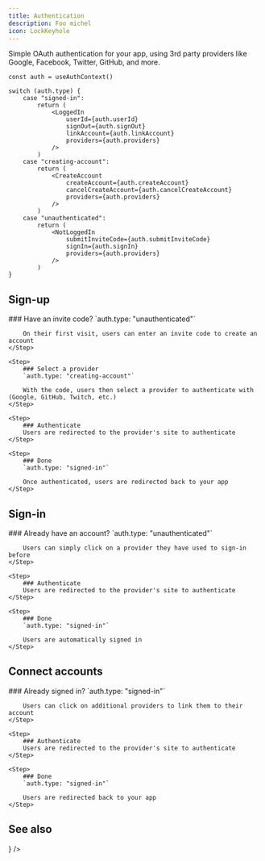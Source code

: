```yaml
---
title: Authentication
description: Foo michel
icon: LockKeyhole
---
```



Simple OAuth authentication for your app, using 3rd party providers like Google, Facebook, Twitter, GitHub, and more.

```tsx
const auth = useAuthContext()

switch (auth.type) {
	case "signed-in":
		return (
			<LoggedIn
				userId={auth.userId}
				signOut={auth.signOut}
				linkAccount={auth.linkAccount}
				providers={auth.providers}
			/>
		)
	case "creating-account":
		return (
			<CreateAccount
				createAccount={auth.createAccount}
				cancelCreateAccount={auth.cancelCreateAccount}
				providers={auth.providers}
			/>
		)
	case "unauthenticated":
		return (
			<NotLoggedIn
				submitInviteCode={auth.submitInviteCode}
				signIn={auth.signIn}
				providers={auth.providers}
			/>
		)
}
```

## Sign-up

<Steps>
	<Step>
		### Have an invite code?
		`auth.type: "unauthenticated"`
		
		On their first visit, users can enter an invite code to create an account
	</Step>

    <Step>
    	### Select a provider
    	`auth.type: "creating-account"`

    	With the code, users then select a provider to authenticate with (Google, GitHub, Twitch, etc.)
    </Step>

    <Step>
    	### Authenticate
    	Users are redirected to the provider's site to authenticate
    </Step>

    <Step>
    	### Done
    	`auth.type: "signed-in"`

    	Once authenticated, users are redirected back to your app
    </Step>

</Steps>

## Sign-in

<Steps>
	<Step>
		### Already have an account?
		`auth.type: "unauthenticated"`
		
		Users can simply click on a provider they have used to sign-in before
	</Step>

    <Step>
    	### Authenticate
    	Users are redirected to the provider's site to authenticate
    </Step>

    <Step>
    	### Done
    	`auth.type: "signed-in"`

    	Users are automatically signed in
    </Step>

</Steps>

## Connect accounts

<Steps>
	<Step>
		### Already signed in?
		`auth.type: "signed-in"`
		
		Users can click on additional providers to link them to their account
	</Step>

    <Step>
    	### Authenticate
    	Users are redirected to the provider's site to authenticate
    </Step>

    <Step>
    	### Done
    	`auth.type: "signed-in"`

    	Users are redirected back to your app
    </Step>

</Steps>

## See also

<Cards>
	<Card
		title="Server auth"
		href="../server/auth"
		description="See the server side documentation for the authentication process"
		icon={<LockKeyhole />}
	/>
</Cards>
